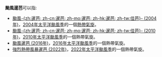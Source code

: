 {{NoteTA
|G1=TyphoonNew
|G2=TyphoonOld
|G3=Weather
}}
'''颱風暹芭'''可以指: 

*[[颱風暹芭_(2004年)|颱風-{zh:暹芭; zh-cn:暹芭; zh-mo:暹芭; zh-hk:暹芭; zh-tw:佳芭}- (2004年)]]，[[2004年太平洋颱風季|2004年太平洋颱風季]]的一個[[熱帶氣旋|熱帶氣旋]]。
*[[颱風暹芭_(2010年)|颱風-{zh:暹芭; zh-cn:暹芭; zh-mo:暹芭; zh-hk:暹芭; zh-tw:佳芭}- (2010年)]]，[[2010年太平洋颱風季|2010年太平洋颱風季]]的一個熱帶氣旋。
*[[颱風暹芭_(2016年)|颱風暹芭 (2016年)]]，[[2016年太平洋颱風季|2016年太平洋颱風季]]的一個熱帶氣旋。
*[[強烈熱帶風暴暹芭_(2022年)|強烈熱帶風暴暹芭 (2022年)]]，[[2022年太平洋颱風季|2022年太平洋颱風季]]的一個熱帶氣旋。

{{disambig|Cat=熱帶氣旋消歧義}}
{{start box}}
{{succession box|[[颱風鮎魚|鮎魚]]|[[颱風艾利|艾利]]|太平洋颱風季名稱|暹芭}}
{{end box}}
{{太平洋颱風季熱帶氣旋名單}}